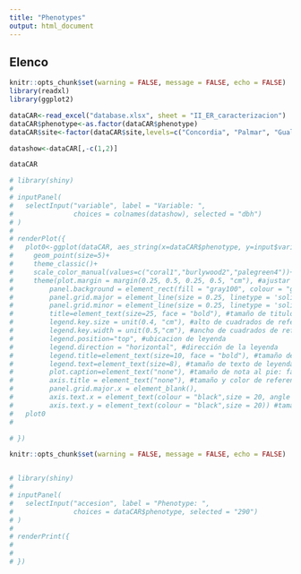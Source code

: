 ```yaml
---
title: "Phenotypes"
output: html_document
---
```


## Elenco

```r
knitr::opts_chunk$set(warning = FALSE, message = FALSE, echo = FALSE)
library(readxl)
library(ggplot2)

dataCAR<-read_excel("database.xlsx", sheet = "II_ER_caracterizacion")
dataCAR$phenotype<-as.factor(dataCAR$phenotype)
dataCAR$site<-factor(dataCAR$site,levels=c("Concordia", "Palmar", "Gualeguaychu"))

datashow<-dataCAR[,-c(1,2)]

dataCAR
```

```r

# library(shiny)
# 
# inputPanel(
#   selectInput("variable", label = "Variable: ",
#               choices = colnames(datashow), selected = "dbh")
# )
# 
# renderPlot({
#   plot0<-ggplot(dataCAR, aes_string(x=dataCAR$phenotype, y=input$variable, color=dataCAR$site))+
#     geom_point(size=5)+
#     theme_classic()+
#     scale_color_manual(values=c("coral1","burlywood2","palegreen4"))+
#     theme(plot.margin = margin(0.25, 0.5, 0.25, 0.5, "cm"), #ajustar los margenes del gráfico
#         panel.background = element_rect(fill = "gray100", colour = "gray100", size = 2, linetype = "solid"), #fondo del gráfico
#         panel.grid.major = element_line(size = 0.25, linetype = 'solid', colour = "gray80"), #lineas del gráfico
#         panel.grid.minor = element_line(size = 0.25, linetype = 'solid', colour = "gray90"), #líneas auxiliares
#         title=element_text(size=25, face = "bold"), #tamaño de titulo del mapa
#         legend.key.size = unit(0.4, "cm"), #alto de cuadrados de referencia
#         legend.key.width = unit(0.5,"cm"), #ancho de cuadrados de referencia 
#         legend.position="top", #ubicacion de leyenda
#         legend.direction = "horizontal", #dirección de la leyenda
#         legend.title=element_text(size=10, face = "bold"), #tamaño de titulo de leyenda
#         legend.text=element_text(size=8), #tamaño de texto de leyenda
#         plot.caption=element_text("none"), #tamaño de nota al pie: face = "italic", colour = "gray35",size=6
#         axis.title = element_text("none"), #tamaño y color de referencias de ejes X e Y
#         panel.grid.major.x = element_blank(),
#         axis.text.x = element_text(colour = "black",size = 20, angle = 90), #tamaño y color del texto de eje X
#         axis.text.y = element_text(colour = "black",size = 20)) #tamaño y color del texto de eje Y
#   plot0
#     

# })
```

```r
knitr::opts_chunk$set(warning = FALSE, message = FALSE, echo = FALSE)



```

```r

# library(shiny)
# 
# inputPanel(
#   selectInput("accesion", label = "Phenotype: ",
#               choices = dataCAR$phenotype, selected = "290")
# )
# 
# renderPrint({
#     
# 
# })

```